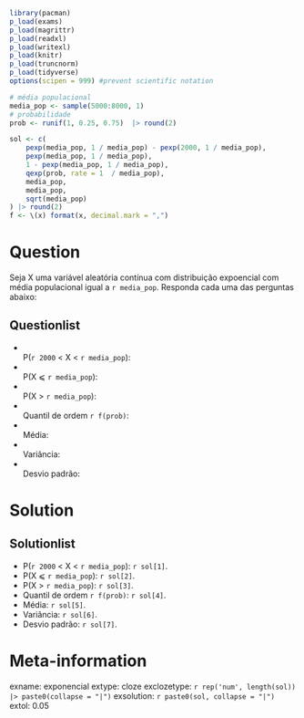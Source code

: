 ```r
library(pacman)
p_load(exams)
p_load(magrittr)
p_load(readxl)
p_load(writexl)
p_load(knitr)
p_load(truncnorm)
p_load(tidyverse)
options(scipen = 999) #prevent scientific notation

# média populacional
media_pop <- sample(5000:8000, 1)
# probabilidade
prob <- runif(1, 0.25, 0.75)  |> round(2)

sol <- c(
    pexp(media_pop, 1 / media_pop) - pexp(2000, 1 / media_pop),
    pexp(media_pop, 1 / media_pop),
    1 - pexp(media_pop, 1 / media_pop),
    qexp(prob, rate = 1  / media_pop),
    media_pop,
    media_pop,
    sqrt(media_pop)
) |> round(2)
f <- \(x) format(x, decimal.mark = ",")
```

Question
========

Seja X uma variável aleatória contínua com distribuição expoencial com média populacional igual a `r media_pop`. Responda cada uma das perguntas abaixo:


Questionlist
------------

* <br>P(`r 2000` < X < `r media_pop`): 
* <br>P(X  &#10877; `r media_pop`): 
* <br>P(X > `r media_pop`): 
* <br>Quantil de ordem `r f(prob)`: 
* <br>Média:
* <br>Variância:
* <br>Desvio padrão:

Solution
========
Solutionlist
------------

* P(`r 2000` < X < `r media_pop`): `r sol[1]`.
* P(X  &#10877; `r media_pop`): `r sol[2]`.
* P(X > `r media_pop`): `r sol[3]`.
* Quantil de ordem `r f(prob)`: `r sol[4]`.
* Média: `r sol[5]`.
* Variância: `r sol[6]`.
* Desvio padrão: `r sol[7]`.

Meta-information
================
exname: exponencial
extype: cloze
exclozetype: `r rep('num', length(sol)) |> paste0(collapse = "|")`
exsolution: `r paste0(sol, collapse = "|")`
extol: 0.05
